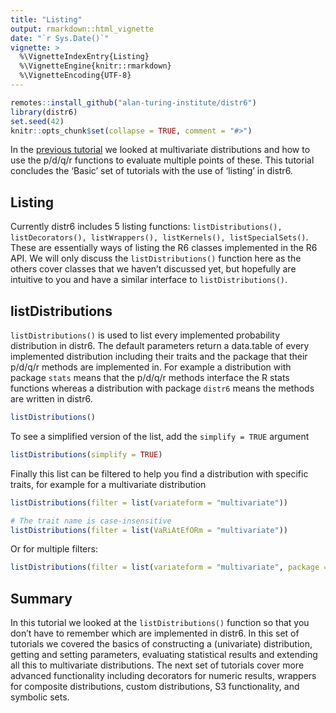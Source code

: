 ```yaml
---
title: "Listing"
output: rmarkdown::html_vignette
date: "`r Sys.Date()`"
vignette: >
  %\VignetteIndexEntry{Listing}
  %\VignetteEngine{knitr::rmarkdown}
  %\VignetteEncoding{UTF-8}
---
```


```r
remotes::install_github("alan-turing-institute/distr6")
library(distr6)
set.seed(42)
knitr::opts_chunk$set(collapse = TRUE, comment = "#>")
```

In the [previous tutorial](https://alan-turing-institute.github.io/distr6/articles/webs/multivariates.html) we looked at multivariate distributions and how to use the p/d/q/r functions to evaluate multiple points of these. This tutorial concludes the 'Basic' set of tutorials with the use of 'listing' in distr6.

## Listing

Currently distr6 includes 5 listing functions: `listDistributions(), listDecorators(), listWrappers(), listKernels(), listSpecialSets()`. These are essentially ways of listing the R6 classes implemented in the R6 API. We will only discuss the `listDistributions()` function here as the others cover classes that we haven't discussed yet, but hopefully are intuitive to you and have a similar interface to `listDistributions()`.

## listDistributions

`listDistributions()` is used to list every implemented probability distribution in distr6. The default parameters return a data.table of every implemented distribution including their traits and the package that their p/d/q/r methods are implemented in. For example a distribution with package `stats` means that the p/d/q/r methods interface the R stats functions whereas a distribution with package `distr6` means the methods are written in distr6.

```r
listDistributions()
```

To see a simplified version of the list, add the `simplify = TRUE` argument

```r
listDistributions(simplify = TRUE)
```

Finally this list can be filtered to help you find a distribution with specific traits, for example for a multivariate distribution

```r
listDistributions(filter = list(variateform = "multivariate"))

# The trait name is case-insensitive
listDistributions(filter = list(VaRiAtEfORm = "multivariate")) 
```

Or for multiple filters:
```r
listDistributions(filter = list(variateform = "multivariate", package = "distr6"))
```

## Summary

In this tutorial we looked at the `listDistributions()` function so that you don't have to remember which are implemented in distr6. In this set of tutorials we covered the basics of constructing a (univariate) distribution, getting and setting parameters, evaluating statistical results and extending all this to multivariate distributions. The next set of tutorials cover more advanced functionality including decorators for numeric results, wrappers for composite distributions, custom distributions, S3 functionality, and symbolic sets.

